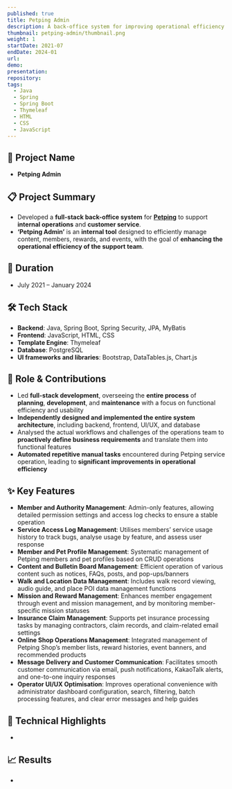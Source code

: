 ```yaml
---
published: true
title: Petping Admin
description: A back-office system for improving operational efficiency of the Petping service
thumbnail: petping-admin/thumbnail.png
weight: 1
startDate: 2021-07
endDate: 2024-01
url: 
demo: 
presentation: 
repository: 
tags:
  - Java
  - Spring
  - Spring Boot
  - Thymeleaf
  - HTML
  - CSS
  - JavaScript
---
```


## 📌 Project Name
- **Petping Admin**

## 📋 Project Summary
- Developed a **full-stack back-office system** for <a href="/en/projects/petping" target="_blank"><b>Petping</b></a> to support **internal operations** and **customer service**.
- <b>‘Petping Admin’</b> is an **internal tool** designed to efficiently manage content, members, rewards, and events, with the goal of **enhancing the operational efficiency of the support team**.

## 📅 Duration
- July 2021 – January 2024

## 🛠 Tech Stack
- **Backend**: Java, Spring Boot, Spring Security, JPA, MyBatis
- **Frontend**: JavaScript, HTML, CSS
- **Template Engine**: Thymeleaf
- **Database**: PostgreSQL
- **UI frameworks and libraries**: Bootstrap, DataTables.js, Chart.js

## 👤 Role & Contributions
- Led **full-stack development**, overseeing the **entire process** of **planning**, **development**, and **maintenance** with a focus on functional efficiency and usability
- **Independently designed and implemented the entire system architecture**, including backend, frontend, UI/UX, and database
- Analysed the actual workflows and challenges of the operations team to **proactively define business requirements** and translate them into functional features
- **Automated repetitive manual tasks** encountered during Petping service operation, leading to **significant improvements in operational efficiency**

## ✨ Key Features
- **Member and Authority Management**: Admin-only features, allowing detailed permission settings and access log checks to ensure a stable operation
- **Service Access Log Management**: Utilises members’ service usage history to track bugs, analyse usage by feature, and assess user response
- **Member and Pet Profile Management**: Systematic management of Petping members and pet profiles based on CRUD operations
- **Content and Bulletin Board Management**: Efficient operation of various content such as notices, FAQs, posts, and pop-ups/banners
- **Walk and Location Data Management**: Includes walk record viewing, audio guide, and place POI data management functions
- **Mission and Reward Management**: Enhances member engagement through event and mission management, and by monitoring member-specific mission statuses
- **Insurance Claim Management**: Supports pet insurance processing tasks by managing contractors, claim records, and claim-related email settings
- **Online Shop Operations Management**: Integrated management of Petping Shop’s member lists, reward histories, event banners, and recommended products
- **Message Delivery and Customer Communication**: Facilitates smooth customer communication via email, push notifications, KakaoTalk alerts, and one-to-one inquiry responses
- **Operator UI/UX Optimisation**: Improves operational convenience with administrator dashboard configuration, search, filtering, batch processing features, and clear error messages and help guides

## 🚀 Technical Highlights
- 

## 📈 Results
- 